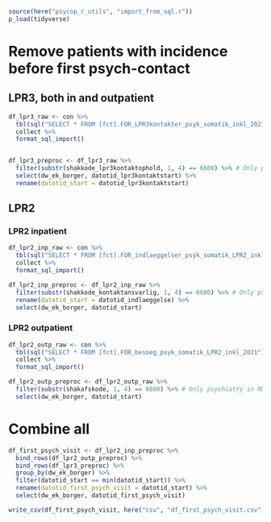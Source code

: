 ```r
source(here("psycop_r_utils", "import_from_sql.r"))
p_load(tidyverse)
```

# Remove patients with incidence before first psych-contact
## LPR3, both in and outpatient
```r
df_lpr3_raw <- con %>% 
  tbl(sql("SELECT * FROM [fct].FOR_LPR3kontakter_psyk_somatik_inkl_2021")) %>% 
  collect %>% 
  format_sql_import()


df_lpr3_preproc <- df_lpr3_raw %>% 
  filter(substr(shakkode_lpr3kontaktophold, 1, 4) == 6600) %>% # Only psychiatry in RM
  select(dw_ek_borger, datotid_lpr3kontaktstart) %>% 
  rename(datotid_start = datotid_lpr3kontaktstart)
```

## LPR2
### LPR2 inpatient
```r
df_lpr2_inp_raw <- con %>% 
  tbl(sql("SELECT * FROM [fct].FOR_indlaeggelser_psyk_somatik_LPR2_inkl_2021")) %>% 
  collect %>% 
  format_sql_import()

df_lpr2_inp_preproc <- df_lpr2_inp_raw %>% 
  filter(substr(shakkode_kontaktansvarlig, 1, 4) == 6600) %>% # Only psychiatry in RM
  rename(datotid_start = datotid_indlaeggelse) %>% 
  select(dw_ek_borger, datotid_start)
```

### LPR2 outpatient
```r
df_lpr2_outp_raw <- con %>% 
  tbl(sql("SELECT * FROM [fct].FOR_besoeg_psyk_somatik_LPR2_inkl_2021")) %>% 
  collect %>% 
  format_sql_import()

df_lpr2_outp_preproc <- df_lpr2_outp_raw %>% 
  filter(substr(shakafskode, 1, 4) == 6600) %>% # Only psychiatry in RM
  select(dw_ek_borger, datotid_start)
```

# Combine all
```r
df_first_psych_visit <- df_lpr2_inp_preproc %>% 
  bind_rows(df_lpr2_outp_preproc) %>% 
  bind_rows(df_lpr3_preproc) %>% 
  group_by(dw_ek_borger) %>% 
  filter(datotid_start == min(datotid_start)) %>% 
  rename(datotid_first_psych_visit = datotid_start) %>% 
  select(dw_ek_borger, datotid_first_psych_visit)
```

```r
write_csv(df_first_psych_visit, here("csv", "df_first_psych_visit.csv"))
```

